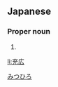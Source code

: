 ==Japanese==
{{ja-kanjitab|充|広}}

===Proper noun===
{{ja-pos|proper|みつひろ}}

# {{given name|male|lang=ja}}

[[Category:Japanese male given names|みつひろ]]

[[li:充広]]